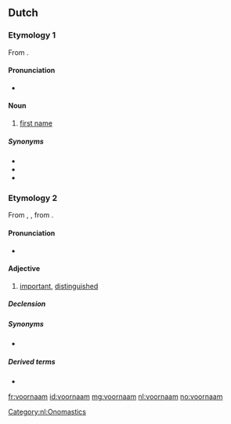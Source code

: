 ==Dutch==

===Etymology 1===
From {{prefix|voor|naam|lang=nl}}.

====Pronunciation====
* {{IPA|/ˈvoːrˌnaːm/|lang=nl}}

====Noun====
{{nl-noun|m|voornamen|voornaampje}}

# [[first name]]

=====Synonyms=====
* {{l|nl|doopnaam}}
* {{l|nl|persoonsnaam}}
* {{l|nl|roepnaam}}

===Etymology 2===
From {{etyl|dum|nl}} {{term|voorneem|lang=dum}}, {{term|voornaem|lang=dum}}, from {{etyl|gmh|nl}} {{term|vorneme|vornēme|lang=gmh}}.

====Pronunciation====
* {{IPA|/voːrˈnaːm/|lang=nl}}

====Adjective====
{{nl-adj|voornamer}}

# [[important]], [[distinguished]]

=====Declension=====
{{nl-decl-adj|voorname}}

=====Synonyms=====
* {{l|nl|belangrijk}}

=====Derived terms=====
* {{l|nl|voornamelijk}}

[[Category:nl:Onomastics]]

[[fr:voornaam]]
[[id:voornaam]]
[[mg:voornaam]]
[[nl:voornaam]]
[[no:voornaam]]